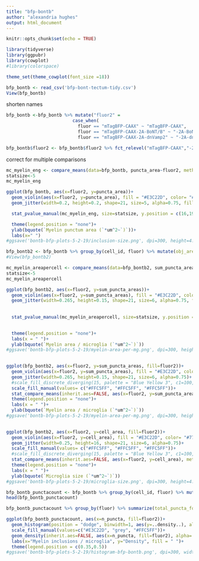 ```yaml
---
title: "bfp-bontb"
author: "alexandria hughes"
output: html_document
---
```


```r
knitr::opts_chunk$set(echo = TRUE)
```

```r
library(tidyverse)
library(ggpubr)
library(cowplot)
#library(colorspace)
```

```r
theme_set(theme_cowplot(font_size =18))
```


```r
bfp_bontb <- read_csv('bfp-bont-tectum-tidy.csv')
View(bfp_bontb)
```

shorten names
```r
bfp_bontb <-bfp_bontb %>% mutate("fluor2" = 
                         case_when(
                           fluor == "mTagBFP-CAAX" ~ "mTagBFP-CAAX",
                           fluor == "mTagBFP-CAAX-2A-BoNT/B" ~ "-2A-BoNT/B",
                           fluor == "mTagBFP-CAAX-2A-dnVamp2" ~ "-2A-dnVamp2"))
```

```r
bfp_bontb$fluor2 <- bfp_bontb$fluor2 %>% fct_relevel("mTagBFP-CAAX","-2A-dnVamp2", "-2A-BoNT/B")
```

correct for multiple comparisons
```r
mc_myelin_eng <- compare_means(data=bfp_bontb, puncta_area~fluor2, method = "wilcox.test", p.adjust.method = "holm") 
statsize<-5
mc_myelin_eng
```

```r

ggplot(bfp_bontb, aes(x=fluor2, y=puncta_area))+
  geom_violin(aes(x=fluor2, y=puncta_area), fill = "#E3C22D", color= "#777777", size=1, alpha=0.5, linetype="longdash", scale="width", trim=FALSE, draw_quantiles = c(0.25, 0.5, 0.75))+
  geom_jitter(width=0.2, height=0.2, shape=21, size=5, alpha=0.75, fill="#FFC5FF")+

  stat_pvalue_manual(mc_myelin_eng, size=statsize, y.position = c(16,19,22))+

  theme(legend.position = "none")+
  ylab(bquote(`Myelin punctum area (`*um^2~`)`))+
  labs(x=" ")
#ggsave('bontb-bfp-plots-5-2-19/inclusion-size.png', dpi=300, height=4.5, width=6)
```

```r
bfp_bontb2 <- bfp_bontb %>% group_by(cell_id, fluor) %>% mutate(obj_area_fraction = sum(puncta_area)/mean(cell_area)) %>% mutate(sum_puncta_areas = sum(puncta_area)) %>% filter(puncta_id == 0 | puncta_id == 1)
#View(bfp_bontb2)
```

```r
mc_myelin_areapercell <- compare_means(data=bfp_bontb2, sum_puncta_areas~fluor2, method = "wilcox.test", p.adjust.method = "holm") 
statsize<-5
mc_myelin_areapercell
```


```r

ggplot(bfp_bontb2, aes(x=fluor2, y=sum_puncta_areas))+
  geom_violin(aes(x=fluor2, y=sum_puncta_areas), fill = "#E3C22D", color= "#777777", size=1, alpha=0.5, linetype="longdash", scale="width", trim=FALSE, draw_quantiles = c(0.25, 0.5, 0.75))+
  geom_jitter(width=0.265, height=0.15, shape=21, size=6, alpha=0.75, fill="#FFC5FF")+
  
  
  stat_pvalue_manual(mc_myelin_areapercell, size=statsize, y.position = c(48,55,62))+

  
  theme(legend.position = "none")+
  labs(x = " ")+
  ylab(bquote(`Myelin area / microglia (`*um^2~`)`))
#ggsave('bontb-bfp-plots-5-2-19/myelin-area-per-mg.png', dpi=300, height=4.5, width=6)
  
```


```r
ggplot(bfp_bontb2, aes(x=fluor2, y=sum_puncta_areas, fill=fluor2))+
  geom_violin(aes(x=fluor2, y=sum_puncta_areas), fill = "#E3C22D", color= "#777777", size=1, alpha=0.5, linetype="longdash", scale="width", trim=FALSE, draw_quantiles = c(0.25, 0.5, 0.75))+
  geom_jitter(width=0.265, height=0.15, shape=21, size=6, alpha=0.75)+
  #scale_fill_discrete_diverging(15, palette = "Blue Yellow 3", c1=100, h1=285, h2=285, l1=90, l2=68)+
  scale_fill_manual(values= c("#FFC5FF", "#FFC5FF", "#FFC5FF"))+
  stat_compare_means(inherit.aes=FALSE, aes(x=fluor2, y=sum_puncta_areas), method = "wilcox.test", comparisons = comps_bontb_dnvamp2, label = "p.format", label.y=c(50, 56, 62))+
  theme(legend.position = "none")+
  labs(x = " ")+
  ylab(bquote(`Myelin area / microglia (`*um^2~`)`))
#ggsave('bontb-bfp-plots-5-2-19/myelin-area-per-mg.png', dpi=300, height=4.5, width=6)
  
```



```r

ggplot(bfp_bontb2, aes(x=fluor2, y=cell_area, fill=fluor2))+
  geom_violin(aes(x=fluor2, y=cell_area), fill = "#E3C22D", color= "#777777", size=1, alpha=0.5, linetype="longdash", scale="width", trim=FALSE, draw_quantiles = c(0.25, 0.5, 0.75))+
  geom_jitter(width=0.25, height=16, shape=21, size=6, alpha=0.75)+
  scale_fill_manual(values= c("#FFC5FF", "#FFC5FF", "#FFC5FF"))+
  #scale_fill_discrete_diverging(15, palette = "Blue Yellow 3", c1=100, h1=285, h2=285, l1=90, l2=68)+
  stat_compare_means(inherit.aes=FALSE, aes(x=fluor2, y=cell_area), method = "kruskal.test", label = "p.signif", label.x=1.975, label.y=750, size=5.5)+
  theme(legend.position = "none")+
  labs(x = " ")+
  ylab(bquote(`Microglia size (`*um^2~`)`))
#ggsave('bontb-bfp-plots-5-2-19/microglia-size.png', dpi=300, height=4.5, width=6)
```

```r
bfp_bontb_punctacount <- bfp_bontb %>% group_by(cell_id, fluor) %>% mutate(n_puncta = max(puncta_id))%>% filter(puncta_id == 1 | n_puncta == 0)
head(bfp_bontb_punctacount)
```

```r
bfp_bontb_punctacount %>% group_by(fluor) %>% summarize(total_puncta_for_stats = sum(n_puncta), total_cells = n())
```


```r
ggplot(bfp_bontb_punctacount, aes(x=n_puncta, fill=fluor2))+
  geom_histogram(position = "dodge", binwidth=1, aes(y=..density..), alpha=0.75, color="black")+
  scale_fill_manual(values=c("#E3C22D", "grey", "#FFC5FF"))+
  geom_density(inherit.aes=FALSE, aes(x=n_puncta, fill=fluor2), alpha=.2, adjust=2.5)+
  labs(x="Myelin inclusions / microglia", y="Density", fill = " ")+
  theme(legend.position = c(0.35,0.5))
#ggsave('bontb-bfp-plots-5-2-19/histogram-bfp-bontb.png', dpi=300, width=6, height=4.5)
```

